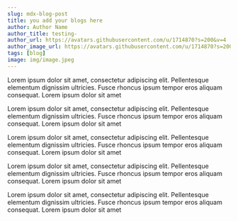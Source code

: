 ---
slug: mdx-blog-post
title: you add your blogs here
author: Author Name
author_title: testing-
author_url: https://avatars.githubusercontent.com/u/1714870?s=200&v=4
author_image_url: https://avatars.githubusercontent.com/u/1714870?s=200&v=4
tags: [blog]
image: img/image.jpeg
---



Lorem ipsum dolor sit amet, consectetur adipiscing elit. Pellentesque elementum dignissim ultricies. Fusce rhoncus ipsum tempor eros aliquam consequat. Lorem ipsum dolor sit amet

Lorem ipsum dolor sit amet, consectetur adipiscing elit. Pellentesque elementum dignissim ultricies. Fusce rhoncus ipsum tempor eros aliquam consequat. Lorem ipsum dolor sit amet

Lorem ipsum dolor sit amet, consectetur adipiscing elit. Pellentesque elementum dignissim ultricies. Fusce rhoncus ipsum tempor eros aliquam consequat. Lorem ipsum dolor sit amet

Lorem ipsum dolor sit amet, consectetur adipiscing elit. Pellentesque elementum dignissim ultricies. Fusce rhoncus ipsum tempor eros aliquam consequat. Lorem ipsum dolor sit amet

Lorem ipsum dolor sit amet, consectetur adipiscing elit. Pellentesque elementum dignissim ultricies. Fusce rhoncus ipsum tempor eros aliquam consequat. Lorem ipsum dolor sit amet
